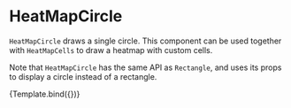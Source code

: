 
# HeatMapCircle

<Meta title="Addons/Matrix/HeatMaps/HeatMapCircle" />

`HeatMapCircle` draws a single circle. This component can be used together with `HeatMapCells` to draw a heatmap with custom cells.

<ArgsTable of={HeatMapCircle} />

Note that `HeatMapCircle` has the same API as `Rectangle`, and uses its props to display a circle instead of a rectangle.

<Canvas>
    <Story
        name="circles"
        args={{
            style: { strokeWidth: 1, stroke: '#222222' },
            cell: HeatMapCircle,
        }}
        component={HeatMapCells}
        decorators={[ChartHeatMapDecorator]}
    >
        {Template.bind({})}
    </Story>
</Canvas>
